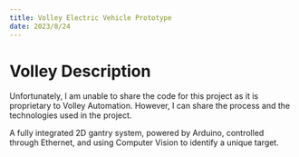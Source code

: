 ```yaml
---
title: Volley Electric Vehicle Prototype
date: 2023/8/24
---
```


# Volley Description


<ProjectPage src="/videos/demo.mp4" alt="Volley Project" gitLink=""/>

Unfortunately, I am unable to share the code for this project as it is proprietary to Volley Automation. However, I can share the process and the technologies used in the project.

A fully integrated 2D gantry system, powered by Arduino, controlled through Ethernet, and using Computer Vision to identify a unique target.

